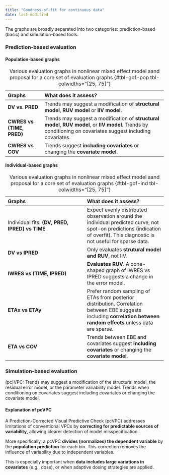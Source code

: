```yaml
---
title: "Goodness-of-fit for continuous data"
date: last-modified
---
```


:::{.callout-caution title="Under construction"}
:::

The graphs are broadly separated into two categories: prediction-based (basic) and simulation-based tools.

### Prediction-based evaluation

#### Population-based graphs

| Graphs | What does it assess? |
| :----- | :------------------- |
| **DV vs. PRED** | Trends may suggest a modification of **structural model**, **RUV model** or **IIV model**. |
| **CWRES vs (TIME, PRED)** | Trends may suggest a modification of **structural model**, **RUV model**, or **IIV model**. Trends by conditioning on covariates suggest including covariates. |
| **CWRES vs COV** | Trends suggest **including covariates** or changing the **covariate model**. |

: Various evaluation graphs in nonlinear mixed effect model aand proposal for a core set of evaluation graphs {#tbl-gof-pop tbl-colwidths="[25, 75]"}

#### Individual-based graphs

| Graphs | What does it assess? |
| :--- | :--- |
| Individual fits: **(DV, PRED, IPRED) vs TIME** | Expect evenly distributed observation around the individual predicted curve, not spot-on predictions (indication of overfit). This diagnostic is not useful for sparse data. |
| **DV vs IPRED** | Only evaluates **strutural model and RUV**, not IIV. |
| **IWRES vs (TIME, IPRED)** | **Evaluates RUV**. A cone-shaped graph of IWRES vs IPRED suggests a change in the error model. |
| **ETAx vs ETAy** | Prefer random sampling of ETAs from posterior distribution. Correlation between EBE suggests including **correlation between random effects** unless data are sparse. |
| **ETA vs COV** | Trends between EBE and covariates suggest **including covariates** or changing the **covariate model**. |

: Various evaluation graphs in nonlinear mixed effect model aand proposal for a core set of evaluation graphs {#tbl-gof-ind tbl-colwidths="[25, 75]"}

### Simulation-based evaluation

(pc)VPC: Trends may suggest a modification of the structural model, the residual error model, or the parameter variability model.
Trends when conditioning on covariates suggest including covariates or changing the covariate model.

#### Explanation of pcVPC

A Prediction-Corrected Visual Predictive Check (pcVPC) addresses limitations of conventional VPCs by **correcting for predictable sources of variability**, allowing clearer detection of model misspecification.

More specifically, a pcVPC **divides (normalizes) the dependent variable** by the **population prediction** for each bin.
This correction removes the influence of variability due to independent variables.

This is especially important when **data includes large variations in covariates** (e.g., dose), or when adaptive dosing strategies are applied.
